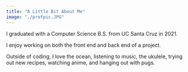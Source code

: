 ```yaml
---
title: "A Little Bit About Me"
image: "./profpic.JPG"
---
```



I graduated with a Computer Science B.S. from <Underlining>UC Santa Cruz</Underlining> in 2021.

I enjoy working on both the front end and back end of a project.

Outside of coding, I love the ocean, listening to music, the ukulele, trying out new recipes, watching anime, and hanging out with pugs.
